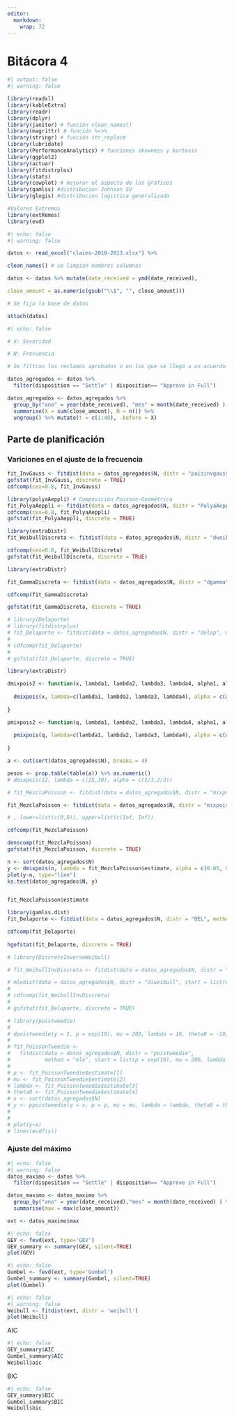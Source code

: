 ```yaml
---
editor: 
  markdown: 
    wrap: 72
---
```


# Bitácora 4


```r
#| output: false
#| warning: false

library(readxl)
library(kableExtra)
library(readr)
library(dplyr)
library(janitor) # función clean_names()
library(magrittr) # función %<>%
library(stringr) # función str_replace
library(lubridate)
library(PerformanceAnalytics) # funciones skewness y kurtosis
library(ggplot2)
library(actuar)
library(fitdistrplus)
library(stats)
library(cowplot) # mejorar el aspecto de los gráficos
library(gamlss) #distribucion Johnson SU
library(glogis) #distribucion logistica generalizada

#Valores Extremos
library(extRemes)
library(evd)
```

```r
#| echo: false
#| warning: false

datos <- read_excel("claims-2010-2013.xlsx") %>%

clean_names() # se limpian nombres columnas

datos <- datos %>% mutate(date_received = ymd(date_received),

close_amount = as.numeric(gsub("\\$", "", close_amount)))

# Se fija la base de datos

attach(datos)
```

```r
#| echo: false

# X: Severidad

# N: Frecuencia

# Se filtran los reclamos aprobados o en los que se llegó a un acuerdo

datos_agregados <- datos %>% 
  filter(disposition == "Settle" | disposition== "Approve in Full")

datos_agregados <- datos_agregados %>% 
  group_by("ano" = year(date_received), "mes" = month(date_received) ) %>% 
  summarise(X = sum(close_amount), N = n()) %>%
  ungroup() %>% mutate(t = c(1:48), .before = X)

```

## Parte de planificación

### Variciones en el ajuste de la frecuencia

```r
fit_InvGauss <- fitdist(data = datos_agregados$N, distr = "poisinvgauss", method = "mle",  start = list(mean = 50, shape = 10))
gofstat(fit_InvGauss, discrete = TRUE)
cdfcomp(cex=0.8, fit_InvGauss)
```

```r
library(polyaAeppli) # Composición Poisson-Geométrica
fit_PolyaAeppli <- fitdist(data = datos_agregados$N, distr = "PolyaAeppli", method = "mle",  start = list(lambda = 10, prob = 0.3), lower = c(0,0), upper = c(Inf,1))
cdfcomp(cex=0.8, fit_PolyaAeppli)
gofstat(fit_PolyaAeppli, discrete = TRUE)
```

```r
library(extraDistr)
fit_WeibullDiscreta <- fitdist(data = datos_agregados$N, distr = "dweibull", method = "mle",  start = list(shape1 = 0.2, shape2 = 1), lower = c(0,0), upper = c(1,Inf))

cdfcomp(cex=0.8, fit_WeibullDiscreta)
gofstat(fit_WeibullDiscreta, discrete = TRUE)

```
```r
library(extraDistr)

fit_GammaDiscreta <- fitdist(data = datos_agregados$N, distr = "dgamma", method = "mle",  start = list(shape=100, scale=32), lower = c(0,0), upper = c(Inf,Inf))

cdfcomp(fit_GammaDiscreta)

gofstat(fit_GammaDiscreta, discrete = TRUE)
```

```r
# library(Delaporte)
# library(fitdistrplus)
# fit_Delaporte <- fitdist(data = datos_agregados$N, distr = "delap", method = "mle",  start = list(alpha = 3, beta = 4, lambda = 10), lower = c(0,0,0), upper = c(Inf,Inf,Inf))
# 
# cdfcomp(fit_Delaporte)
# 
# gofstat(fit_Delaporte, discrete = TRUE)
```

```r
library(extraDistr)

dmixpois2 <- function(x, lambda1, lambda2, lambda3, lambda4, alpha1, alpha2, alpha3, alpha4){
  
  dmixpois(x, lambda=c(lambda1, lambda2, lambda3, lambda4), alpha = c(alpha1, alpha2, alpha3, alpha4))
  
}

pmixpois2 <- function(q, lambda1, lambda2, lambda3, lambda4, alpha1, alpha2, alpha3, alpha4){
  
  pmixpois(q, lambda=c(lambda1, lambda2, lambda3, lambda4), alpha = c(alpha1, alpha2, alpha3, alpha4))
  
}

a <- cut(sort(datos_agregados$N), breaks = 4)

pesos <- prop.table(table(a)) %>% as.numeric()
# dmixpois(12, lambda = c(25,30), alpha = c(1/3,2/3))

# fit_MezclaPoisson <- fitdist(data = datos_agregados$N, distr = "mixpois2", method = "mle", start = list(lambda1=80, lambda2=50, lambda3=100, lambda4=50), fix.arg = list(alpha1=0.05, alpha2=0.05, alpha3=0.7, alpha4=0.2))

fit_MezclaPoisson <- fitdist(data = datos_agregados$N, distr = "mixpois2", method = "mle", start = list(lambda1=80, lambda2=50, lambda3=100, lambda4=50), fix.arg = list(alpha1=0.05, alpha2=0.05, alpha3=0.7, alpha4=0.2))

# , lower=list(c(0,0)), upper=list(c(Inf, Inf))

cdfcomp(fit_MezclaPoisson)

denscomp(fit_MezclaPoisson)
gofstat(fit_MezclaPoisson, discrete = TRUE)

n <- sort(datos_agregados$N)
y <- dmixpois(n, lambda = fit_MezclaPoisson$estimate, alpha = c(0.05, 0.05, 0.7, 0.2))
plot(y~n, type="line")
ks.test(datos_agregados$N, y)


fit_MezclaPoisson$estimate

```

```r
library(gamlss.dist)
fit_Delaporte <- fitdist(data = datos_agregados$N, distr = "DEL", method = "mle",  start = list(mu = 265, sigma = 75, nu = 0.6), lower = c(0,0,0), upper = c(Inf,Inf,1))

cdfcomp(fit_Delaporte)
 
hgofstat(fit_Delaporte, discrete = TRUE)
```


```r
# library(DiscreteInverseWeibull)

# fit_WeibullInvDiscreta <- fitdist(data = datos_agregados$N, distr = "diweibull", method = "mle", start = list(q=2.806039e-70, beta=9.828215e-01 ), lower = c(0,0), upper = c(1,Inf))

# mledist(data = datos_agregados$N, distr = "diweibull", start = list(q=0.9, beta=0.54), lower = c(0,0), upper = c(1,Inf))
# 
# cdfcomp(fit_WeibullInvDiscreta)
#  
# gofstat(fit_Delaporte, discrete = TRUE)
```


```r
# library(poistweedie)
# 
# dpoistweedie(y = 1, p = exp(10), mu = 200, lambda = 10, theta0 = -10, log = F)
# 
# fit_PoissonTweedie <- 
#   fitdist(data = datos_agregados$N, distr = "poistweedie",
#           method = "mle", start = list(p = exp(10), mu = 200, lambda = 10, theta0 = -10), lower=c(1,0,0,-Inf), upper=c(Inf, Inf, Inf, 0), control = list(trace=1, maxit = 10000))
# 
# p <- fit_PoissonTweedie$estimate[1]
# mu <- fit_PoissonTweedie$estimate[2]
# lambda <- fit_PoissonTweedie$estimate[3]
# theta0 <- fit_PoissonTweedie$estimate[4]
# x <- sort(datos_agregados$N)
# y <- ppoistweedie(q = x, p = p, mu = mu, lambda = lambda, theta0 = theta0 , log = FALSE, lower.tail = TRUE)
# 
# 
# plot(y~x)
# lines(ecdf(x))
```


### Ajuste del máximo

```r
#| echo: false  
#| warning: false
datos_maximo <- datos %>% 
  filter(disposition == "Settle" | disposition== "Approve in Full")

datos_maximo <- datos_maximo %>% 
  group_by("ano" = year(date_received),"mes" = month(date_received) ) %>% 
  summarise(max = max(close_amount))

ext <- datos_maximo$max
```


```r
#| echo: false
GEV <- fevd(ext, type='GEV')
GEV_summary <- summary(GEV, silent=TRUE)
plot(GEV)
```

```r
#| echo: false
Gumbel <- fevd(ext, type='Gumbel')
Gumbel_summary <- summary(Gumbel, silent=TRUE)
plot(Gumbel)
```
```r
#| echo: false
#| warning: false
Weibull <- fitdist(ext, distr = 'weibull')
plot(Weibull)
```

AIC 

```r
#| echo: false
GEV_summary$AIC
Gumbel_summary$AIC
Weibull$aic
```
BIC

```r
#| echo: false
GEV_summary$BIC
Gumbel_summary$BIC
Weibull$bic
```


